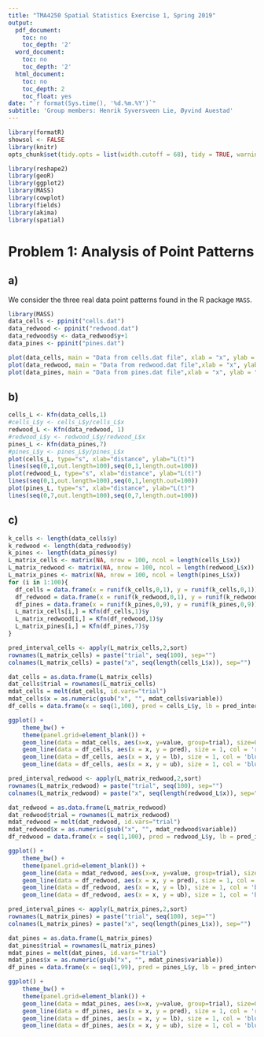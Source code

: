 ```yaml
--- 
title: "TMA4250 Spatial Statistics Exercise 1, Spring 2019"
output:
  pdf_document:
    toc: no
    toc_depth: '2'
  word_document:
    toc: no
    toc_depth: '2'
  html_document:
    toc: no
    toc_depth: 2
    toc_float: yes
date: "`r format(Sys.time(), '%d.%m.%Y')`"
subtitle: 'Group members: Henrik Syversveen Lie, Øyvind Auestad'
---
```



```r
library(formatR)
showsol <- FALSE
library(knitr)
opts_chunk$set(tidy.opts = list(width.cutoff = 68), tidy = TRUE, warning = FALSE, error = FALSE, message = FALSE, echo = TRUE)
```


```r
library(reshape2)
library(geoR)
library(ggplot2)
library(MASS)
library(cowplot)
library(fields)
library(akima)
library(spatial)
```
# Problem 1: Analysis of Point Patterns
## a)
We consider the three real data point patterns found in the R package `MASS`.
```r
library(MASS)
data_cells <- ppinit("cells.dat")
data_redwood <- ppinit("redwood.dat")
data_redwood$y <- data_redwood$y+1
data_pines <- ppinit("pines.dat")

plot(data_cells, main = "Data from cells.dat file", xlab = "x", ylab = "y")
plot(data_redwood, main = "Data from redwood.dat file",xlab = "x", ylab = "y")
plot(data_pines, main = "Data from pines.dat file",xlab = "x", ylab = "y")
```
## b)

```r
cells_L <- Kfn(data_cells,1)
#cells_L$y <- cells_L$y/cells_L$x
redwood_L <- Kfn(data_redwood, 1)
#redwood_L$y <- redwood_L$y/redwood_L$x
pines_L <- Kfn(data_pines,7)
#pines_L$y <- pines_L$y/pines_L$x
plot(cells_L, type="s", xlab="distance", ylab="L(t)")
lines(seq(0,1,out.length=100),seq(0,1,length.out=100))
plot(redwood_L, type="s", xlab="distance", ylab="L(t)")
lines(seq(0,1,out.length=100),seq(0,1,length.out=100))
plot(pines_L, type="s", xlab="distance", ylab="L(t)")
lines(seq(0,7,out.length=100),seq(0,7,length.out=100))
```

## c)
```r
k_cells <- length(data_cells$y)
k_redwood <- length(data_redwood$y)
k_pines <- length(data_pines$y)
L_matrix_cells <- matrix(NA, nrow = 100, ncol = length(cells_L$x))
L_matrix_redwood <- matrix(NA, nrow = 100, ncol = length(redwood_L$x))
L_matrix_pines <- matrix(NA, nrow = 100, ncol = length(pines_L$x))
for (i in 1:100){
  df_cells = data.frame(x = runif(k_cells,0,1), y = runif(k_cells,0,1))
  df_redwood = data.frame(x = runif(k_redwood,0,1), y = runif(k_redwood,0,1))
  df_pines = data.frame(x = runif(k_pines,0,9), y = runif(k_pines,0,9))
  L_matrix_cells[i,] = Kfn(df_cells,1)$y
  L_matrix_redwood[i,] = Kfn(df_redwood,1)$y
  L_matrix_pines[i,] = Kfn(df_pines,7)$y
}

pred_interval_cells <- apply(L_matrix_cells,2,sort)
rownames(L_matrix_cells) = paste("trial", seq(100), sep="")
colnames(L_matrix_cells) = paste("x", seq(length(cells_L$x)), sep="")

dat_cells = as.data.frame(L_matrix_cells)
dat_cells$trial = rownames(L_matrix_cells)
mdat_cells = melt(dat_cells, id.vars="trial")
mdat_cells$x = as.numeric(gsub("x", "", mdat_cells$variable))
df_cells = data.frame(x = seq(1,100), pred = cells_L$y, lb = pred_interval_cells[5,], ub = pred_interval_cells[95,])

ggplot() +
    theme_bw() +
    theme(panel.grid=element_blank()) +
    geom_line(data = mdat_cells, aes(x=x, y=value, group=trial), size=0.2, alpha=0.1) +
    geom_line(data = df_cells, aes(x = x, y = pred), size = 1, col = 'red') + 
    geom_line(data = df_cells, aes(x = x, y = lb), size = 1, col = 'blue', linetype = "dashed") + 
    geom_line(data = df_cells, aes(x = x, y = ub), size = 1, col = 'blue', linetype = "dashed")

pred_interval_redwood <- apply(L_matrix_redwood,2,sort)
rownames(L_matrix_redwood) = paste("trial", seq(100), sep="")
colnames(L_matrix_redwood) = paste("x", seq(length(redwood_L$x)), sep="")

dat_redwood = as.data.frame(L_matrix_redwood)
dat_redwood$trial = rownames(L_matrix_redwood)
mdat_redwood = melt(dat_redwood, id.vars="trial")
mdat_redwood$x = as.numeric(gsub("x", "", mdat_redwood$variable))
df_redwood = data.frame(x = seq(1,100), pred = redwood_L$y, lb = pred_interval_redwood[5,], ub = pred_interval_redwood[95,])

ggplot() +
    theme_bw() +
    theme(panel.grid=element_blank()) +
    geom_line(data = mdat_redwood, aes(x=x, y=value, group=trial), size=0.2, alpha=0.1) +
    geom_line(data = df_redwood, aes(x = x, y = pred), size = 1, col = 'red') + 
    geom_line(data = df_redwood, aes(x = x, y = lb), size = 1, col = 'blue', linetype = "dashed") + 
    geom_line(data = df_redwood, aes(x = x, y = ub), size = 1, col = 'blue', linetype = "dashed")

pred_interval_pines <- apply(L_matrix_pines,2,sort)
rownames(L_matrix_pines) = paste("trial", seq(100), sep="")
colnames(L_matrix_pines) = paste("x", seq(length(pines_L$x)), sep="")

dat_pines = as.data.frame(L_matrix_pines)
dat_pines$trial = rownames(L_matrix_pines)
mdat_pines = melt(dat_pines, id.vars="trial")
mdat_pines$x = as.numeric(gsub("x", "", mdat_pines$variable))
df_pines = data.frame(x = seq(1,99), pred = pines_L$y, lb = pred_interval_pines[5,], ub = pred_interval_pines[95,])

ggplot() +
    theme_bw() +
    theme(panel.grid=element_blank()) +
    geom_line(data = mdat_pines, aes(x=x, y=value, group=trial), size=0.2, alpha=0.1) +
    geom_line(data = df_pines, aes(x = x, y = pred), size = 1, col = 'red') + 
    geom_line(data = df_pines, aes(x = x, y = lb), size = 1, col = 'blue', linetype = "dashed") + 
    geom_line(data = df_pines, aes(x = x, y = ub), size = 1, col = 'blue', linetype = "dashed")
```


